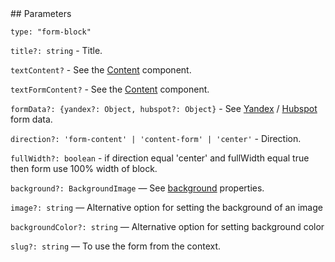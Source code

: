 

<Meta of={FormBlockStories} />
<StoryTemplate>
## Parameters

`type: "form-block"`

`title?: string` - Title.

`textContent?` - See the [Content](?path=/story/components-content--docs&viewMode=docs) component.

`textFormContent?` - See the [Content](?path=/story/components-content--docs&viewMode=docs) component.

`formData?: {yandex?: Object, hubspot?: Object}` - See [Yandex](?path=/story/components-yandexform--docs&viewMode=docs) / [Hubspot](?path=/story/components-hubspotform--docs&viewMode=docs) form data.

`direction?: 'form-content' | 'content-form' | 'center'` - Direction.

`fullWidth?: boolean` - if direction equal 'center' and fullWidth equal true then form use 100% width of block.

`background?: BackgroundImage` — See [background](?path=/story/components-pics-video-datalens-backgroundimage--docs&viewMode=docs) properties.

`image?: string` — Alternative option for setting the background of an image

`backgroundColor?: string` — Alternative option for setting background color

`slug?: string` — To use the form from the context.

</StoryTemplate>
